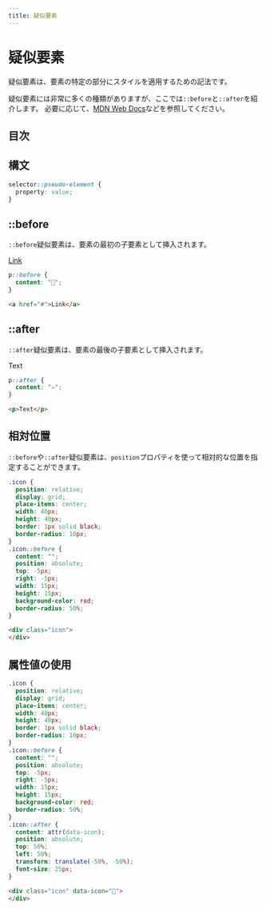 ```yaml
---
title: 疑似要素
---
```



# 疑似要素

疑似要素は、要素の特定の部分にスタイルを適用するための記法です。

疑似要素には非常に多くの種類がありますが、ここでは`::before`と`::after`を紹介します。
必要に応じて、[MDN Web Docs](https://developer.mozilla.org/ja/docs/Web/CSS/Pseudo-elements)などを参照してください。

## 目次

## 構文

```css
selector::pseudo-element {
  property: value;
}
```

## ::before

`::before`疑似要素は、要素の最初の子要素として挿入されます。

<WebExample>
  <style>
    {`
      a::before {
        content: "🔗"
      }
    `}
  </style>
  <a href="#">Link</a>
</WebExample>

```css
p::before {
  content: "🔗";
}
```

```html
<a href="#">Link</a>
```

## ::after

`::after`疑似要素は、要素の最後の子要素として挿入されます。

<WebExample>
  <style>
    {`
      p::after {
        content: "✍️"
      }
    `}
  </style>
  <p>Text</p>
</WebExample>

```css
p::after {
  content: "✍️";
}
```

```html
<p>Text</p>
```

## 相対位置

`::before`や`::after`疑似要素は、`position`プロパティを使って相対的な位置を指定することができます。

<WebExample>
  <style>
    {`
      .icon {
        position: relative;
        display: grid;
        place-items: center;
        width: 40px;
        height: 40px;
        border: 1px solid black;
        border-radius: 10px;
      }
      .icon::before {
        content: "";
        position: absolute;
        top: -5px;
        right: -5px;
        width: 15px;
        height: 15px;
        background-color: red;
        border-radius: 50%;
      }
    `}
  </style>
  <div class="icon">
  </div>
</WebExample>

```css
.icon {
  position: relative;
  display: grid;
  place-items: center;
  width: 40px;
  height: 40px;
  border: 1px solid black;
  border-radius: 10px;
}
.icon::before {
  content: "";
  position: absolute;
  top: -5px;
  right: -5px;
  width: 15px;
  height: 15px;
  background-color: red;
  border-radius: 50%;
}
```

```html
<div class="icon">
</div>
```

## 属性値の使用

<WebExample>
  <style>
    {`
      .icon {
        position: relative;
        display: grid;
        place-items: center;
        width: 40px;
        height: 40px;
        border: 1px solid black;
        border-radius: 10px;
      }
      .icon::before {
        content: "";
        position: absolute;
        top: -5px;
        right: -5px;
        width: 15px;
        height: 15px;
        background-color: red;
        border-radius: 50%;
      }
      .icon::after {
        content: attr(data-icon);
        position: absolute;
        top: 50%;
        left: 50%;
        transform: translate(-50%, -50%);
        font-size: 25px;
      }
    `}
  </style>
  <div class="icon" data-icon="📧">
  </div>
</WebExample>

```css
.icon {
  position: relative;
  display: grid;
  place-items: center;
  width: 40px;
  height: 40px;
  border: 1px solid black;
  border-radius: 10px;
}
.icon::before {
  content: "";
  position: absolute;
  top: -5px;
  right: -5px;
  width: 15px;
  height: 15px;
  background-color: red;
  border-radius: 50%;
}
.icon::after {
  content: attr(data-icon);
  position: absolute;
  top: 50%;
  left: 50%;
  transform: translate(-50%, -50%);
  font-size: 25px;
}
```

```html
<div class="icon" data-icon="📧">
</div>
```
